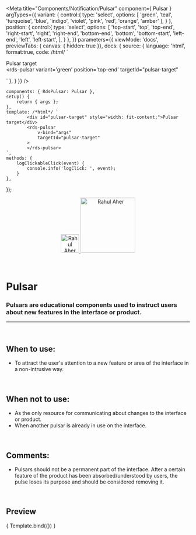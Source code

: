 
<Meta
	title="Components/Notification/Pulsar"
	component={ Pulsar }
	argTypes={{
		variant: {
			control:{
				type: 'select',
				options: [
					'green',
					'teal',
					'turquoise',
					'blue',
					'indigo',
					'violet',
					'pink',
					'red',
					'orange',
					'amber'
				],
			}
		},
		position: {
			control:{
				type: 'select',
				options: [
					'top-start',
					'top',
					'top-end',
					'right-start',
					'right',
					'right-end',
					'bottom-end',
					'bottom',
					'bottom-start',
					'left-end',
					'left',
					'left-start',
				],
			}
		},
	}}
	parameters={{
		viewMode: 'docs',
		previewTabs: { canvas: { hidden: true }},
		docs: {
			source: {
				language: 'html',
				format:true,
				code: /*html*/ 
`<div id="pulsar-target" style="width: fit-content;">Pulsar target</div>
<rds-pulsar
	variant='green'
	position='top-end'
	targetId="pulsar-target"
>
</rds-pulsar>`
},
		}
	}}
/>

	components: { RdsPulsar: Pulsar },
	setup() {
		return { args };
	},
	template: /*html*/ `
			<div id="pulsar-target" style="width: fit-content;">Pulsar target</div>
			<rds-pulsar
				v-bind="args"
				targetId="pulsar-target"
			>
			</rds-pulsar>
	`,
	methods: {
		logClickableClick(event) {
			console.info('logClick: ', event);
		}
	},
});

<div align="center" style={{display: 'flex'}}>
    <a href="https://rahulaher.netlify.app">
        <img src="https://rahulaher.netlify.app/img/logo/glyph-black-colored.svg" alt="Rahul Aher logo" width="50" />
        <img src="https://rahulaher.netlify.app/img/logo/word-black-colored.svg" alt="Rahul Aher" width="150" />
    </a>
</div>

<br />
<br />

# Pulsar

### Pulsars are educational components used to instruct users about new features in the interface or product.
---
<br />

## When to use:
- To attract the user's attention to a new feature or area of ​​the interface in a non-intrusive way.


<br />

## When not to use:
- As the only resource for communicating about changes to the interface or product.
- When another pulsar is already in use on the interface.

<br />

## Comments:
- Pulsars should not be a permanent part of the interface. After a certain feature of the 
product has been absorbed/understood by users, the pulse loses its purpose and should be considered removing it.

<br />

## Preview

<Canvas>
	<Story
		name="Pulsar"
		args={{
			variant: 'green',
			position: 'top-end',
		}}
	>
		{ Template.bind({}) }
	</Story>
</Canvas>

<ArgsTable story="Pulsar" />
